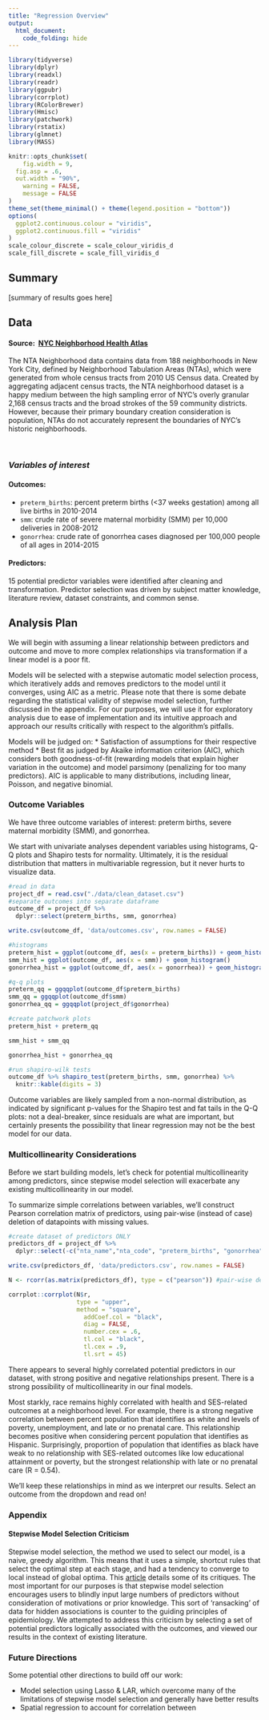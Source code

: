 ```yaml
---
title: "Regression Overview"
output: 
  html_document:
    code_folding: hide
---
```


```r
library(tidyverse)
library(dplyr)
library(readxl)
library(readr)
library(ggpubr)
library(corrplot)
library(RColorBrewer)
library(Hmisc)
library(patchwork)
library(rstatix)
library(glmnet)
library(MASS)

knitr::opts_chunk$set(
	fig.width = 9, 
  fig.asp = .6,
  out.width = "90%",
	warning = FALSE,
	message = FALSE
)
theme_set(theme_minimal() + theme(legend.position = "bottom"))
options(
  ggplot2.continuous.colour = "viridis",
  ggplot2.continuous.fill = "viridis"
)
scale_colour_discrete = scale_colour_viridis_d
scale_fill_discrete = scale_fill_viridis_d
```
## Summary
[summary of results goes here]

## Data

#### **Source:** \ [NYC Neighborhood Health Atlas](https://www1.nyc.gov/site/doh/health/neighborhood-health/nyc-neighborhood-health-atlas.page)

The NTA Neighborhood data contains data from 188 neighborhoods in New York City, defined by Neighborhood Tabulation Areas (NTAs), which were generated from whole census tracts from 2010 US Census data. Created by aggregating adjacent census tracts, the NTA neighborhood dataset is a happy medium between the high sampling error of NYC's overly granular 2,168 census tracts and the broad strokes of the 59 community districts. However, because their primary boundary creation consideration is population, NTAs do not accurately represent the boundaries of NYC's historic neighborhoods.

&nbsp;

### *Variables of interest*
#### **Outcomes:**

- `preterm_births`: percent preterm births (<37 weeks gestation) among all live births in 2010-2014
- `smm`: crude rate of severe maternal morbidity (SMM) per 10,000 deliveries in 2008-2012
- `gonorrhea`: crude rate of gonorrhea cases diagnosed per 100,000 people of all ages in 2014-2015 

#### **Predictors:**

15 potential predictor variables were identified after cleaning and transformation. Predictor selection was driven by subject matter knowledge, literature review, dataset constraints, and common sense.

## Analysis Plan

We will begin with assuming a linear relationship between predictors and outcome and move to more complex relationships via transformation if a linear model is a poor fit. 

Models will be selected with a stepwise automatic model selection process, which iteratively adds and removes predictors to the model until it converges, using AIC as a metric. Please note that there is some debate regarding the statistical validity of stepwise model selection, further discussed in the appendix. For our purposes, we will use it for exploratory analysis due to ease of implementation and its intuitive approach and approach our results critically with respect to the algorithm's pitfalls.

Models will be judged on:
  * Satisfaction of assumptions for their respective method
  * Best fit as judged by Akaike information criterion (AIC), which considers both goodness-of-fit (rewarding models that explain higher variation in the outcome) and model parsimony (penalizing for too many predictors). AIC is applicable to many distributions, including linear, Poisson, and negative binomial.
  
### Outcome Variables

We have three outcome variables of interest: preterm births, severe maternal morbidity (SMM), and gonorrhea. 

We start with univariate analyses dependent variables using histograms, Q-Q plots and Shapiro tests for normality. Ultimately, it is the residual distribution that matters in multivariable regression, but it never hurts to visualize data.

```r
#read in data
project_df = read.csv("./data/clean_dataset.csv")
#separate outcomes into separate dataframe
outcome_df = project_df %>%
  dplyr::select(preterm_births, smm, gonorrhea)

write.csv(outcome_df, 'data/outcomes.csv', row.names = FALSE)

#histograms
preterm_hist = ggplot(outcome_df, aes(x = preterm_births)) + geom_histogram()
smm_hist = ggplot(outcome_df, aes(x = smm)) + geom_histogram()
gonorrhea_hist = ggplot(outcome_df, aes(x = gonorrhea)) + geom_histogram()

#q-q plots
preterm_qq = ggqqplot(outcome_df$preterm_births)
smm_qq = ggqqplot(outcome_df$smm)
gonorrhea_qq = ggqqplot(project_df$gonorrhea)

#create patchwork plots
preterm_hist + preterm_qq

smm_hist + smm_qq

gonorrhea_hist + gonorrhea_qq

#run shapiro-wilk tests
outcome_df %>% shapiro_test(preterm_births, smm, gonorrhea) %>%
  knitr::kable(digits = 3)
```

Outcome variables are likely sampled from a non-normal distribution, as indicated by significant p-values for the Shapiro test and fat tails in the Q-Q plots: not a deal-breaker, since residuals are what are important, but certainly presents the possibility that linear regression may not be the best model for our data.

### Multicollinearity Considerations

Before we start building models, let's check for potential multicollinearity among predictors, since stepwise model selection will exacerbate any existing multicollinearity in our model. 

To summarize simple correlations between variables, we'll construct Pearson correlation matrix of predictors, using pair-wise (instead of case) deletion of datapoints with missing values.

```r
#create dataset of predictors ONLY
predictors_df = project_df %>% 
  dplyr::select(-c("nta_name","nta_code", "preterm_births", "gonorrhea", "smm", "clinics", "community_health_centers", "non_pcmd", "clinics_and_chc_count"))

write.csv(predictors_df, 'data/predictors.csv', row.names = FALSE)

N <- rcorr(as.matrix(predictors_df), type = c("pearson")) #pair-wise deletion

corrplot::corrplot(N$r,
                   type = "upper",
                   method = "square", 
                     addCoef.col = "black", 
                     diag = FALSE, 
                     number.cex = .6,
                     tl.col = "black",
                     tl.cex = .9,
                     tl.srt = 45)
```

There appears to several highly correlated potential predictors in our dataset, with strong positive and negative relationships present. There is a strong possibility of multicollinearity in our final models. 

Most starkly, race remains highly correlated with health and SES-related outcomes at a neighborhood level. For example, there is a strong negative correlation between percent population that identifies as white and levels of poverty, unemployment, and late or no prenatal care. This relationship becomes positive when considering percent population that identifies as Hispanic. Surprisingly, proportion of population that identifies as black have weak to no relationship with SES-related outcomes like low educational attainment or poverty, but the strongest relationship with late or no prenatal care (R = 0.54). 

We'll keep these relationships in mind as we interpret our results. Select an outcome from the dropdown and read on!

### Appendix
#### Stepwise Model Selection Criticism
Stepwise model selection, the method we used to select our model, is a naive, greedy algorithm. This means that it uses a simple, shortcut rules that select the optimal step at each stage, and had a tendency to converge to local instead of global optima. This [article](https://journalofbigdata.springeropen.com/articles/10.1186/s40537-018-0143-6) details some of its critiques. The most important for our purposes is that stepwise model selection encourages users to blindly input large numbers of predictors without consideration of motivations or prior knowledge. This sort of 'ransacking' of data for hidden associations is counter to the guiding principles of epidemiology. We attempted to address this criticism by selecting a set of potential predictors logically associated with the outcomes, and viewed our results in the context of existing literature. 

### Future Directions
Some potential other directions to build off our work:

* Model selection using Lasso & LAR, which overcome many of the limitations of stepwise model selection and generally have better results
* Spatial regression to account for correlation between 


